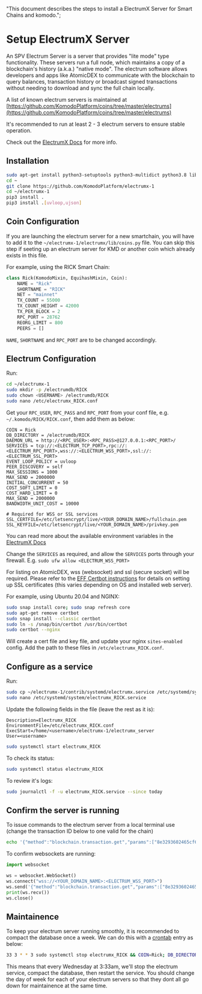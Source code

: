  "This document describes the steps to install a ElectrumX Server for Smart Chains and komodo.";

# Setup ElectrumX Server

An SPV Electrum Server is a server that provides "lite mode" type functionality. These servers run a full node, which maintains a copy of a blockchain's history (a.k.a.) "native mode". The electrum software allows developers and apps like AtomicDEX to communicate with the blockchain to query balances, transaction history or broadcast signed transactions without needing to download and sync the full chain locally.

A list of known electrum servers is maintained at [https://github.com/KomodoPlatform/coins/tree/master/electrums](https://github.com/KomodoPlatform/coins/tree/master/electrums)

It's recommended to run at least 2 - 3 electrum servers to ensure stable operation.

Check out the [ElectrumX Docs](https://electrumx.readthedocs.io/en/latest/) for more info.

## Installation

```bash
sudo apt-get install python3-setuptools python3-multidict python3.8 libleveldb-dev
cd ~
git clone https://github.com/KomodoPlatform/electrumx-1
cd ~/electrumx-1
pip3 install .
pip3 install .[uvloop,ujson]
```

## Coin Configuration

If you are launching the electrum server for a new smartchain, you will have to add it to the `~/electrumx-1/electrumx/lib/coins.py` file. You can skip this step if seeting up an electrum server for KMD or another coin which already exists in this file.

For example, using the RICK Smart Chain:

```python
class Rick(KomodoMixin, EquihashMixin, Coin):
    NAME = "Rick"
    SHORTNAME = "RICK"
    NET = "mainnet"
    TX_COUNT = 55000
    TX_COUNT_HEIGHT = 42000
    TX_PER_BLOCK = 2
    RPC_PORT = 28762
    REORG_LIMIT = 800
    PEERS = []

```

`NAME`, `SHORTNAME` and `RPC_PORT` are to be changed accordingly.

## Electrum Configuration

Run:

```bash
cd ~/electrumx-1
sudo mkdir -p /electrumdb/RICK
sudo chown <USERNAME> /electrumdb/RICK
sudo nano /etc/electrumx_RICK.conf
```

Get your `RPC_USER`, `RPC_PASS` and `RPC_PORT` from your conf file, e.g. `~/.komodo/RICK/RICK.conf`, then add them as below:

```
COIN = Rick
DB_DIRECTORY = /electrumdb/RICK
DAEMON_URL = http://<RPC_USER>:<RPC_PASS>@127.0.0.1:<RPC_PORT>/
SERVICES = tcp://:<ELECTRUM_TCP_PORT>,rpc://:<ELECTRUM_RPC_PORT>,wss://:<ELECTRUM_WSS_PORT>,ssl://:<ELECTRUM_SSL_PORT>
EVENT_LOOP_POLICY = uvloop
PEER_DISCOVERY = self
MAX_SESSIONS = 1000
MAX_SEND = 2000000
INITIAL_CONCURRENT = 50
COST_SOFT_LIMIT = 0
COST_HARD_LIMIT = 0
MAX_SEND = 2000000
BANDWIDTH_UNIT_COST = 10000

# Required for WSS or SSL services
SSL_CERTFILE=/etc/letsencrypt/live/<YOUR_DOMAIN_NAME>/fullchain.pem
SSL_KEYFILE=/etc/letsencrypt/live/<YOUR_DOMAIN_NAME>/privkey.pem
```

You can read more about the available environment variables in the [ElectrumX Docs](https://electrumx.readthedocs.io/en/latest/environment.html)

Change the `SERVICES` as required, and allow the `SERVICES` ports through your firewall. E.g. `sudo ufw allow <ELECTRUM_WSS_PORT>`

For listing on AtomicDEX, wss (websocket) and ssl (secure socket) will be required. Please refer to the [EFF Certbot instructions](https://certbot.eff.org/instructions?ws=nginx\&os=ubuntufocal) for details on setting up SSL certificates (this varies depending on OS and installed web server).

For example, using Ubuntu 20.04 and NGINX:

```bash
sudo snap install core; sudo snap refresh core
sudo apt-get remove certbot
sudo snap install --classic certbot
sudo ln -s /snap/bin/certbot /usr/bin/certbot
sudo certbot --nginx
```

Will create a cert file and key file, and update your nginx `sites-enabled` config.
Add the path to these files in `/etc/electrumx_RICK.conf`.

## Configure as a service

Run:

```bash
sudo cp ~/electrumx-1/contrib/systemd/electrumx.service /etc/systemd/system/electrumx_RICK.service
sudo nano /etc/systemd/system/electrumx_RICK.service
```

Update the following fields in the file (leave the rest as it is):

```
Description=Electrumx_RICK
EnvironmentFile=/etc/electrumx_RICK.conf
ExecStart=/home/<username>/electrumx-1/electrumx_server
User=<username>
```

```bash
sudo systemctl start electrumx_RICK
```

To check its status:

```bash
sudo systemctl status electrumx_RICK
```

To review it's logs:

```bash
sudo journalctl -f -u electrumx_RICK.service --since today
```

## Confirm the server is running

To issue commands to the electrum server from a local terminal use (change the transaction ID below to one valid for the chain)

```bash
echo '{"method":"blockchain.transaction.get","params":["8e3293602465cf6d234fda4a2bb13affb4b5a3fb5bd46eb11a14ed72ac1836e0", true],"id":"test"}' | nc <ELECTRUM_SERVER_IP> <ELECTRUM_TCP_PORT> -i 1 | jq .
```

To confirm websockets are running:

```python
import websocket

ws = websocket.WebSocket()
ws.connect("wss://<YOUR_DOMAIN_NAME>:<ELECTRUM_WSS_PORT>")
ws.send('{"method":"blockchain.transaction.get","params":["8e3293602465cf6d234fda4a2bb13affb4b5a3fb5bd46eb11a14ed72ac1836e0", true],"id":"test"}')
print(ws.recv())
ws.close()
```

## Maintainence

To keep your electrum server running smoothly, it is recommended to compact the database once a week. We can do this with a [crontab](https://crontab.guru/) entry as below:

```bash
33 3 * * 3 sudo systemctl stop electrumx_RICK && COIN=Rick; DB_DIRECTORY=/electrumdb/RICK; /home/<USERNAME>/electrumx-1/electrumx_compact_history && sudo systemctl start electrumx_RICK
```

This means that every Wednesday at 3:33am, we'll stop the electrum service, compact the database, then restart the service. You should change the day of week for each of your electrum servers so that they dont all go down for maintainence at the same time.
